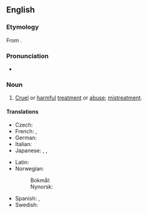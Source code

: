 ==English==

===Etymology===
From {{prefix|en|mal|treatment}}.

===Pronunciation===
* {{a|UK}} {{IPA|en|/malˈtɹiːtmənt/}}

===Noun===
{{en-noun|~}}

# [[cruel|Cruel]] or [[harmful]] [[treatment]] or [[abuse]]; [[mistreatment]].

====Translations====
{{trans-top|cruel or harmful treatment}}
* Czech: {{t|cs|týrání|n}}
* French: {{t+|fr|sévice|m}}, {{t+|fr|maltraitement|m}}
* German: {{t+|de|Misshandlung|f}}
* Italian: {{t+|it|maltrattamento|m}}
* Japanese: {{t+|ja|虐待|tr=gyakutai}}, {{t+|ja|差別|tr=sabetsu}}, {{t|ja|冷遇|tr=reigū}}
{{trans-mid}}
* Latin: {{t|la|contumēlia|f}}
* Norwegian:
*: Bokmål: {{t|nb|mishandling|m|f}}
*: Nynorsk: {{t|nn|mishandling|f}}
* Spanish: {{t+|es|maltrato|m}}, {{t+|es|abuso|m}}
* Swedish: {{t+|sv|vanvård|c}}
{{trans-bottom}}